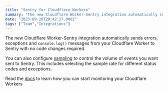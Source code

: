 ```yaml
---
title: "Sentry for Cloudflare Workers"
summary: "The new Cloudflare Worker-Sentry integration automatically sends errors, exceptions and console.log() messages from your Cloudflare Worker to Sentry with no..."
date: "2023-09-28T20:42:27.000Z"
tags: ["Team","Integrations"]
---
```


  The new Cloudflare Worker-Sentry integration automatically sends errors, exceptions and `console.log()` messages from your Cloudflare Worker to Sentry with no code changes required.

You can also configure [sampling](https://docs.sentry.io/platforms/javascript/configuration/sampling/#configuring-the-transaction-sample-rate) to control the volume of events you want sent to Sentry. This includes selecting the sample rate for different status codes and exceptions.

Read the [docs](https://developers.cloudflare.com/workers/observability/sentry-integration/) to learn how you can start monitoring your Cloudflare Workers
